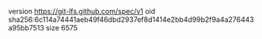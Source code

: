 version https://git-lfs.github.com/spec/v1
oid sha256:6c114a74441aeb49f46dbd2937ef8d1414e2bb4d99b2f9a4a276443a95bb7513
size 6575
